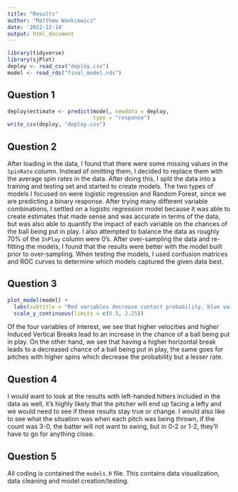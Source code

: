 ```yaml
---
title: "Results"
author: "Matthew Wankiewicz"
date: '2022-12-14'
output: html_document
---
```


```r
library(tidyverse)
library(sjPlot)
deploy <- read_csv("deploy.csv")
model <- read_rds("final_model.rds")
```

## Question 1

```r
deploy$estimate <- predict(model, newdata = deploy,
                           type = "response")
write_csv(deploy, "deploy.csv")
```

## Question 2

After loading in the data, I found that there were some missing values in the `SpinRate` column. Instead of omitting them, I decided to replace them with the average spin rates in the data. After doing this, I split the data into a training and testing set and started to create models. The two types of models I focused on were logistic regression and Random Forest, since we are predicting a binary response. After trying many different variable combinations, I settled on a logistic regression model because it was able to create estimates that made sense and was accurate in terms of the data, but was also able to quantify the impact of each variable on the chances of the ball being put in play. I also attempted to balance the data as roughly 70% of the `InPlay` column were 0's. After over-sampling the data and re-fitting the models, I found that the results were better with the model built prior to over-sampling. When testing the models, I used confusion matrices and ROC curves to determine which models captured the given data best.

## Question 3

```r
plot_model(model) +
  labs(subtitle = "Red variables decrease contact probability, blue variables increase") +
  scale_y_continuous(limits = c(0.5, 2.25))
```

Of the four variables of interest, we see that higher velocities and higher Induced Vertical Breaks lead to an increase in the chance of a ball being put in play. On the other hand, we see that having a higher horizontal break leads to a decreased chance of a ball being put in play, the same goes for pitches with higher spins which decrease the probability but a lesser rate.

## Question 4

I would want to look at the results with left-handed hitters included in the data as well, it's highly likely that the pitcher will end up facing a lefty and we would need to see if these results stay true or change. I would also like to see what the situation was when each pitch was being thrown, if the count was 3-0, the batter will not want to swing, but in 0-2 or 1-2, they'll have to go for anything close.

## Question 5

All coding is contained the `models.R` file. This contains data visualization, data cleaning and model creation/testing.

